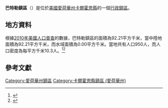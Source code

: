 {{noteTA
|G1=USState
|G2=地名
|G3=Unit
}}
{{Infobox settlement
|official_name            = 巴特勒鎮區
|native_name = Butler Township
|settlement_type          = [[行政鎮區|行政鎮區]]
|image_skyline            = 
|imagesize                = 
|image_map                = Map highlighting Butler Township, Calhoun County, Iowa.svg
|mapsize                  = 250px
|pushpin_map  =USA Iowa
|pushpin_label = 巴特勒鎮區
|pushpin_label_position   = top
|pushpin_map_caption      = 巴特勒鎮區在愛荷華州的位置
|subdivision_type         = [[世界政區索引|國家]]
|subdivision_type1        = [[美国州份|州份]]
|subdivision_type2        = [[愛荷華州行政区划|縣]]
|subdivision_name         = [[美国|美国]]
|subdivision_name1        = [[愛荷華州|愛荷華州]]
|subdivision_name2        = [[卡爾霍恩縣_(愛荷華州)|卡爾霍恩縣]]
|elevation_ft             = 1220
|elevation_m              = 372
|timezone                 = [[北美中部時區|北美中部時區]]
|area_total_km2           = 92.21
|area_land_km2            = 92.21
|area_water_km2           = 0.00
|area_total_sq_mi         = 
|area_land_sq_mi          = 
|area_water_sq_mi         = 
|population_as_of         = [[2010年美國人口普查|2010]]
|population_footnotes     = 
|population_total         = 950
|population_density_km2   = auto
|population_density_sq_mi = auto
|utc_offset               = -6
|coordinates              = {{coord|42|31|02|N|91|44|11|W|type:city_region:US-AL_source:GNS-enwiki|display=inline,title}}
| coor_pinpoint           = 
| coordinates_footnotes   = 
|timezone_DST             = CDT
|utc_offset_DST           = -5
|postal_code_type         = [[美國郵區編號|郵區編號]]
|postal_code              = 
|area_code                = {{link-en|电话区号319|Area code 319|319}}
|blank_name = [[地名信息系统|GNIS ID]]
|blank_info = 467514
}}
'''巴特勒鎮區'''（{{lang-en|Butler Township}}）是位於[[美國|美國]][[愛荷華州|愛荷華州]][[卡爾霍恩縣_(愛荷華州)|卡爾霍恩縣]]的一個[[行政鎮區|行政鎮區]]。

== 地方資料 ==
根據[[2010年美國人口普查|2010年美國人口普查]]的數據，巴特勒鎮區的面積為92.21平方千米，當中陸地面積為92.21平方千米，而水域面積為0.00平方千米。當地共有人口950人，而人口密度為每平方千米10.3人。<ref name="GR8">{{cite web|url=http://factfinder2.census.gov|publisher=[[美国人口调查局|美国人口调查局]]|accessdate=2011-05-14|title=American FactFinder|archive-date=2013-09-11|archive-url=https://web.archive.org/web/20130911234518/http://factfinder2.census.gov/|dead-url=no}}</ref><ref>{{cite web|url=https://www.citypopulation.de/en/usa/iowa/admin/|title=USA: Iowa (Counties and Townships) - City Population}}</ref>

== 參考文獻 ==
{{reflist}}

{{卡爾霍恩縣 (愛荷華州)}}

{{DEFAULTSORT:Butler Township}}
[[Category:愛荷華州鎮區|Category:愛荷華州鎮區]]
[[Category:卡爾霍恩縣鎮區_(愛荷華州)|Category:卡爾霍恩縣鎮區 (愛荷華州)]]

{{Iowa-geo-stub}}